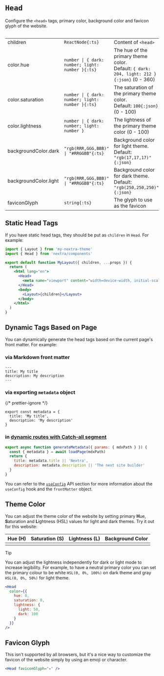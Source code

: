 
# `Head`

Configure the `<head>` tags, primary color, background color and favicon glyph
of the website.

<Table>

|                       |                                                  |                                                                                               |
| --------------------- | ------------------------------------------------ | --------------------------------------------------------------------------------------------- |
| children              | `ReactNode{:ts}`                                 | Content of `<head>`                                                                           |
| color.hue             | `number \| { dark: number; light: number }{:ts}` | The hue of the primary theme color.<br/>Default: `{ dark: 204, light: 212 }{:json}` (0 - 360) |
| color.saturation      | `number \| { dark: number; light: number }{:ts}` | The saturation of the primary theme color.<br/>Default: `100{:json}` (0 - 100)                |
| color.lightness       | `number \| { dark: number; light: number }`      | The lightness of the primary theme color (0 - 100)                                            |
| backgroundColor.dark  | `"rgb(RRR,GGG,BBB)" \| "#RRGGBB"{:ts}`           | Background color for light theme.<br/>Default: `"rgb(17,17,17)"{:json}`                       |
| backgroundColor.light | `"rgb(RRR,GGG,BBB)" \| "#RRGGBB"{:ts}`           | Background color for dark theme.<br/>Default: `"rgb(250,250,250)"{:json}`                     |
| faviconGlyph          | `string{:ts}`                                    | The glyph to use as the favicon                                                               |

</Table>

## Static Head Tags

If you have static head tags, they should be put as `children` in `Head`. For
example:

```jsx filename="app/layout.jsx" {8}
import { Layout } from 'my-nextra-theme'
import { Head } from 'nextra/components'

export default function MyLayout({ children, ...props }) {
  return (
    <html lang="en">
      <Head>
        <meta name="viewport" content="width=device-width, initial-scale=1.0" />
      </Head>
      <body>
        <Layout>{children}</Layout>
      </body>
    </html>
  )
}
```

## Dynamic Tags Based on Page

You can dynamically generate the head tags based on the current page's front
matter. For example:

### via Markdown front matter

```mdx filename="my-page/page.mdx"
---
title: My title
description: My description
---
```

### via exporting `metadata` object

{/* prettier-ignore */}
```mdx filename="my-page/page.mdx"
export const metadata = {
  title: 'My title',
  description: 'My description'
}
```

### in [dynamic routes with Catch-all segment](https://nextjs.org/docs/app/building-your-application/routing/dynamic-routes#catch-all-segments)

```jsx filename="app/[[...mdxPath]]/page.jsx"
export async function generateMetadata({ params: { mdxPath } }) {
  const { metadata } = await loadPage(mdxPath)
  return {
    title: metadata.title || 'Nextra',
    description: metadata.description || 'The next site builder'
  }
}
```

You can refer to the [`useConfig`](/docs/docs-theme/api) API section for more
information about the `useConfig` hook and the `frontMatter` object.

## Theme Color

You can adjust the theme color of the website by setting primary **H**ue,
**S**aturation and **L**ightness (HSL) values for light and dark themes. Try it
out for this website:

| Hue (H) | Saturation (S) | Lightness (L) | Background Color   |
| ------- | -------------- | ------------- | ------------------ |
| <Hue /> | <Saturation /> | <Lightness/>  | <BackgroundColor/> |

> [!TIP]
>
> You can adjust the lightness independently for dark or light mode to increase
> legibility. For example, to have a neutral primary color you can set the primary
> colour to be white `HSL(0, 0%, 100%)` on dark theme and gray `HSL(0, 0%, 50%)`
> for light theme.
>
> ```jsx filename="app/layout.jsx"
> <Head
>   color={{
>     hue: 0,
>     saturation: 0,
>     lightness: {
>       light: 50,
>       dark: 100
>     }
>   }}
> />
> ```

## Favicon Glyph

This isn't supported by all browsers, but it's a nice way to customize the
favicon of the website simply by using an emoji or character.

```jsx filename="app/layout.jsx"
<Head faviconGlyph="✦" />
```

